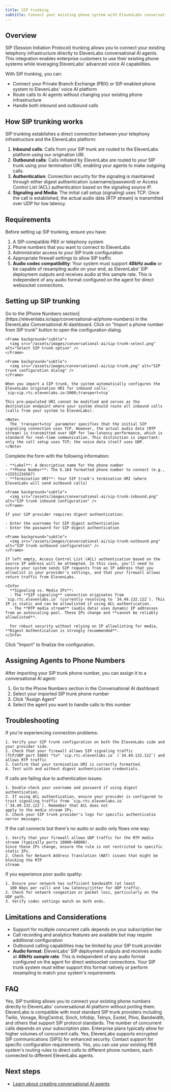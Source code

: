 ```yaml
---
title: SIP trunking
subtitle: Connect your existing phone system with ElevenLabs conversational AI agents using SIP trunking
---
```


## Overview

SIP (Session Initiation Protocol) trunking allows you to connect your existing telephony infrastructure directly to ElevenLabs conversational AI agents.
This integration enables enterprise customers to use their existing phone systems while leveraging ElevenLabs' advanced voice AI capabilities.

With SIP trunking, you can:

- Connect your Private Branch Exchange (PBX) or SIP-enabled phone system to ElevenLabs' voice AI platform
- Route calls to AI agents without changing your existing phone infrastructure
- Handle both inbound and outbound calls

## How SIP trunking works

SIP trunking establishes a direct connection between your telephony infrastructure and the ElevenLabs platform:

1. **Inbound calls**: Calls from your SIP trunk are routed to the ElevenLabs platform using our origination URI.
2. **Outbound calls**: Calls initiated by ElevenLabs are routed to your SIP trunk using your termination URI, enabling your agents to make outgoing calls.
3. **Authentication**: Connection security for the signaling is maintained through either digest authentication (username/password) or Access Control List (ACL) authentication based on the signaling source IP.
4. **Signaling and Media**: The initial call setup (signaling) uses TCP. Once the call is established, the actual audio data (RTP stream) is transmitted over UDP for low latency.

## Requirements

Before setting up SIP trunking, ensure you have:

1. A SIP-compatible PBX or telephony system
2. Phone numbers that you want to connect to ElevenLabs
3. Administrator access to your SIP trunk configuration
4. Appropriate firewall settings to allow SIP traffic
5. **Audio codec compatibility**: Your system must support **48kHz audio** or be capable of resampling audio on your end, as ElevenLabs' SIP deployment outputs and receives audio at this sample rate. This is independent of any audio format configured on the agent for direct websocket connections.

## Setting up SIP trunking

<Steps>
  <Step title="Navigate to Phone Numbers">
    Go to the [Phone Numbers section](https://elevenlabs.io/app/conversational-ai/phone-numbers) in the ElevenLabs Conversational AI dashboard.
  </Step>
  <Step title="Import SIP Trunk">
    Click on "Import a phone number from SIP trunk" button to open the configuration dialog.

    <Frame background="subtle">
      <img src="/assets/images/conversational-ai/sip-trunk-select.png" alt="Select SIP trunk option" />
    </Frame>

    <Frame background="subtle">
      <img src="/assets/images/conversational-ai/sip-trunk.png" alt="SIP trunk configuration dialog" />
    </Frame>

    When you import a SIP trunk, the system automatically configures the ElevenLabs origination URI for inbound calls:
    `sip:sip.rtc.elevenlabs.io:5060;transport=tcp`

    This pre-populated URI cannot be modified and serves as the destination endpoint where your system should route all inbound calls (calls from your system to ElevenLabs).

    <Note>
      The `transport=tcp` parameter specifies that the initial SIP signaling connection uses TCP. However, the actual audio data (RTP stream) is transmitted over UDP for low-latency performance, which is standard for real-time communication. This distinction is important: only the call setup uses TCP; the voice data itself uses UDP.
    </Note>

  </Step>
  <Step title="Enter configuration details">
    Complete the form with the following information:

    - **Label**: A descriptive name for the phone number
    - **Phone Number**: The E.164 formatted phone number to connect (e.g., +15551234567)
    - **Termination URI**: Your SIP trunk's termination URI (where ElevenLabs will send outbound calls)

    <Frame background="subtle">
      <img src="/assets/images/conversational-ai/sip-trunk-inbound.png" alt="SIP trunk inbound configuration" />
    </Frame>

  </Step>
  <Step title="Configure authentication (optional)">

    If your SIP provider requires digest authentication:

    - Enter the username for SIP digest authentication
    - Enter the password for SIP digest authentication

    <Frame background="subtle">
      <img src="/assets/images/conversational-ai/sip-trunk-outbound.png" alt="SIP trunk outbound configuration" />
    </Frame>

    If left empty, Access Control List (ACL) authentication based on the source IP address will be attempted. In this case, you'll need to ensure your system sends SIP requests from an IP address that you allowlist in your provider's settings, and that your firewall allows return traffic from ElevenLabs.

    <Info>
      **Signaling vs. Media IPs**:
      - The **SIP signaling** connection originates from `sip.rtc.elevenlabs.io` (currently resolving to `34.49.132.122`). This IP is static and can be allowlisted if using ACL authentication.
      - The **RTP media stream** (audio data) uses dynamic IP addresses from an autoscaling pool. These IPs change and **cannot be reliably allowlisted**.

      For robust security without relying on IP allowlisting for media, **Digest Authentication is strongly recommended**.
    </Info>

  </Step>
  <Step title="Complete Setup">
    Click "Import" to finalize the configuration.
  </Step>
</Steps>

## Assigning Agents to Phone Numbers

After importing your SIP trunk phone number, you can assign it to a conversational AI agent:

1. Go to the Phone Numbers section in the Conversational AI dashboard
2. Select your imported SIP trunk phone number
3. Click "Assign Agent"
4. Select the agent you want to handle calls to this number

## Troubleshooting

<AccordionGroup>

  <Accordion title="Connection Issues">
    If you're experiencing connection problems: 
    
    1. Verify your SIP trunk configuration on both the ElevenLabs side and your provider side. 
    2. Check that your firewall allows SIP signaling traffic
    (TCP/UDP port 5060) *to* `sip.rtc.elevenlabs.io` (`34.49.132.122`) and allows RTP traffic 
    3. Confirm that your termination URI is correctly formatted. 
    4. Test with and without digest authentication credentials.
    
  </Accordion>
  <Accordion title="Authentication Failures">
    If calls are failing due to authentication issues:

    1. Double-check your username and password if using digest authentication.
    2. If using ACL authentication, ensure your provider is configured to trust signaling traffic from `sip.rtc.elevenlabs.io` (`34.49.132.122`). Remember that ACL does not
    apply to the media stream IPs.
    3. Check your SIP trunk provider's logs for specific authenticatio nerror messages.

  </Accordion>
  <Accordion title="No Audio or One-Way Audio">
    If the call connects but there's no audio or audio only flows one way:

    1. Verify that your firewall allows UDP traffic for the RTP media stream (typically ports 10000-60000).
    Since these IPs change, ensure the rule is not restricted to specific static IPs.
    2. Check for Network Address Translation (NAT) issues that might be blocking the RTP
    stream.

  </Accordion>
  <Accordion title="Audio Quality Issues">
    If you experience poor audio quality:

    1. Ensure your network has sufficient bandwidth (at least
      100 Kbps per call) and low latency/jitter for UDP traffic.
    2. Check for network congestion or packet loss, particularly on the UDP path.
    3. Verify codec settings match on both ends.

  </Accordion>

</AccordionGroup>

## Limitations and Considerations

- Support for multiple concurrent calls depends on your subscription tier
- Call recording and analytics features are available but may require additional configuration
- Outbound calling capabilities may be limited by your SIP trunk provider
- **Audio format**: ElevenLabs' SIP deployment outputs and receives audio at **48kHz sample rate**. This is independent of any audio format configured on the agent for direct websocket connections. Your SIP trunk system must either support this format natively or perform resampling to match your system's requirements

## FAQ

<AccordionGroup>
  <Accordion title="Can I use my existing phone numbers with ElevenLabs?">
    Yes, SIP trunking allows you to connect your existing phone numbers directly to ElevenLabs'
    conversational AI platform without porting them.
  </Accordion>

<Accordion title="What SIP trunk providers are compatible with ElevenLabs?">
  ElevenLabs is compatible with most standard SIP trunk providers including Twilio, Vonage,
  RingCentral, Sinch, Infobip, Telnyx, Exotel, Plivo, Bandwidth, and others that support SIP
  protocol standards.
</Accordion>

<Accordion title="How many concurrent calls are supported?">
  The number of concurrent calls depends on your subscription plan. Enterprise plans typically allow
  for higher volumes of concurrent calls.
</Accordion>

<Accordion title="Is call encryption supported?">
  Yes, ElevenLabs supports encrypted SIP communications (SIPS) for enhanced security. Contact
  support for specific configuration requirements.
</Accordion>

  <Accordion title="Can I route calls conditionally to different agents?">
    Yes, you can use your existing PBX system's routing rules to direct calls to different phone
    numbers, each connected to different ElevenLabs agents.
  </Accordion>
</AccordionGroup>

## Next steps

- [Learn about creating conversational AI agents](/docs/conversational-ai/quickstart)
